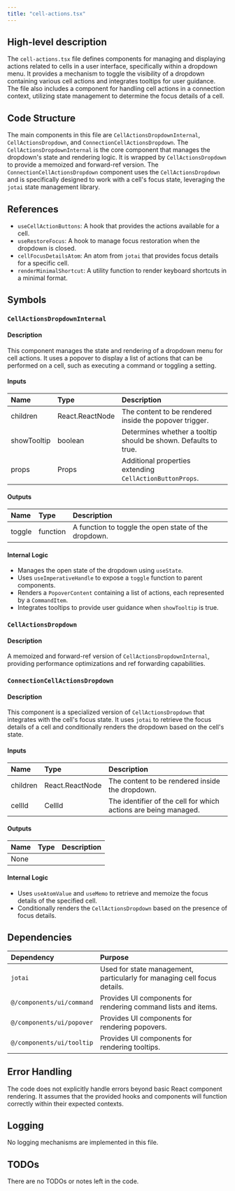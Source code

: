 ```yaml
---
title: "cell-actions.tsx"
---
```


## High-level description

The `cell-actions.tsx` file defines components for managing and displaying actions related to cells in a user interface, specifically within a dropdown menu. It provides a mechanism to toggle the visibility of a dropdown containing various cell actions and integrates tooltips for user guidance. The file also includes a component for handling cell actions in a connection context, utilizing state management to determine the focus details of a cell.

## Code Structure

The main components in this file are `CellActionsDropdownInternal`, `CellActionsDropdown`, and `ConnectionCellActionsDropdown`. The `CellActionsDropdownInternal` is the core component that manages the dropdown's state and rendering logic. It is wrapped by `CellActionsDropdown` to provide a memoized and forward-ref version. The `ConnectionCellActionsDropdown` component uses the `CellActionsDropdown` and is specifically designed to work with a cell's focus state, leveraging the `jotai` state management library.

## References

- `useCellActionButtons`: A hook that provides the actions available for a cell.
- `useRestoreFocus`: A hook to manage focus restoration when the dropdown is closed.
- `cellFocusDetailsAtom`: An atom from `jotai` that provides focus details for a specific cell.
- `renderMinimalShortcut`: A utility function to render keyboard shortcuts in a minimal format.

## Symbols

### `CellActionsDropdownInternal`
#### Description
This component manages the state and rendering of a dropdown menu for cell actions. It uses a popover to display a list of actions that can be performed on a cell, such as executing a command or toggling a setting.

#### Inputs
| Name | Type | Description |
|:-----|:-----|:------------|
| children | React.ReactNode | The content to be rendered inside the popover trigger. |
| showTooltip | boolean | Determines whether a tooltip should be shown. Defaults to true. |
| props | Props | Additional properties extending `CellActionButtonProps`. |

#### Outputs
| Name | Type | Description |
|:-----|:-----|:------------|
| toggle | function | A function to toggle the open state of the dropdown. |

#### Internal Logic
- Manages the open state of the dropdown using `useState`.
- Uses `useImperativeHandle` to expose a `toggle` function to parent components.
- Renders a `PopoverContent` containing a list of actions, each represented by a `CommandItem`.
- Integrates tooltips to provide user guidance when `showTooltip` is true.

### `CellActionsDropdown`
#### Description
A memoized and forward-ref version of `CellActionsDropdownInternal`, providing performance optimizations and ref forwarding capabilities.

### `ConnectionCellActionsDropdown`
#### Description
This component is a specialized version of `CellActionsDropdown` that integrates with the cell's focus state. It uses `jotai` to retrieve the focus details of a cell and conditionally renders the dropdown based on the cell's state.

#### Inputs
| Name | Type | Description |
|:-----|:-----|:------------|
| children | React.ReactNode | The content to be rendered inside the dropdown. |
| cellId | CellId | The identifier of the cell for which actions are being managed. |

#### Outputs
| Name | Type | Description |
|:-----|:-----|:------------|
| None | | |

#### Internal Logic
- Uses `useAtomValue` and `useMemo` to retrieve and memoize the focus details of the specified cell.
- Conditionally renders the `CellActionsDropdown` based on the presence of focus details.

## Dependencies

| Dependency | Purpose |
|:-----------|:--------|
| `jotai` | Used for state management, particularly for managing cell focus details. |
| `@/components/ui/command` | Provides UI components for rendering command lists and items. |
| `@/components/ui/popover` | Provides UI components for rendering popovers. |
| `@/components/ui/tooltip` | Provides UI components for rendering tooltips. |

## Error Handling

The code does not explicitly handle errors beyond basic React component rendering. It assumes that the provided hooks and components will function correctly within their expected contexts.

## Logging

No logging mechanisms are implemented in this file.

## TODOs

There are no TODOs or notes left in the code.